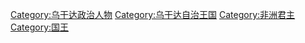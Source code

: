 [[Category:乌干达政治人物|Category:乌干达政治人物]]
[[Category:乌干达自治王国|Category:乌干达自治王国]]
[[Category:非洲君主|Category:非洲君主]]
[[Category:国王|Category:国王]]